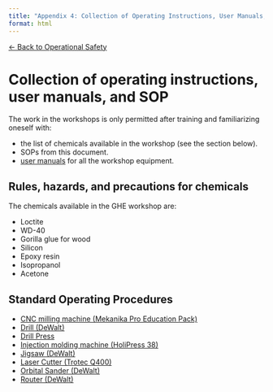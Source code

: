 ```yaml
---
title: "Appendix 4: Collection of Operating Instructions, User Manuals, and SOPs"
format: html
---
```


[← Back to Operational Safety](../operational-safety.qmd)

# Collection of operating instructions, user manuals, and SOP
The work in the workshops is only permitted after training and familiarizing oneself with:

- the list of chemicals available in the workshop (see the section below).
- SOPs from this document.  
- [user manuals](https://drive.google.com/drive/folders/1W3yf1Jw-kGBAyeiPq0gCCjTKWzRRx1iA?usp=sharing) for all the workshop equipment.

## Rules, hazards, and precautions for chemicals
The chemicals available in the GHE workshop are:

- Loctite
- WD-40
- Gorilla glue for wood
- Silicon
- Epoxy resin
- Isopropanol
- Acetone

## Standard Operating Procedures
- [CNC milling machine (Mekanika Pro Education Pack)](04_SOPs/Mekanika_CNC.qmd)
- [Drill (DeWalt)](04_SOPs/DeWalt_handheld_drill.qmd)
- [Drill Press](04_SOPs/ProMac_drill_press.qmd)
- [Injection molding machine (HoliPress 38)](04_SOPs/HoliPress_injection_molding.qmd)
- [Jigsaw (DeWalt)](04_SOPs/DeWalt_jigsaw.qmd)
- [Laser Cutter (Trotec Q400)](04_SOPs/Trotec_laser_cutter.qmd)
- [Orbital Sander (DeWalt)](04_SOPs/DeWalt_orbital_sander.qmd)
- [Router (DeWalt)](04_SOPs/DeWalt_router.qmd)
